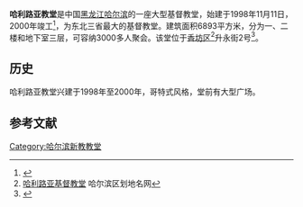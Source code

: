 '''哈利路亚教堂'''是中国[[黑龙江省|黑龙江]][[哈尔滨市|哈尔滨]]的一座大型基督教堂，始建于1998年11月11日，2000年竣工<ref>{{Cite web|title=哈利路亚教堂–东北最大的基督教堂 – 大话哈尔滨|url=https://www.imharbin.com/post/6376|accessdate=2020-09-04|work=www.imharbin.com|archive-date=2020-09-04|archive-url=https://web.archive.org/web/20200904140816/https://www.imharbin.com/post/6376|dead-url=no}}</ref>，为东北三省最大的基督教堂。建筑面积6893平方米，分为一、二楼和地下室三层，可容纳3000多人聚会。该堂位于[[香坊区|香坊区]]<ref>[http://www.hrbdmw.gov.cn/h_n_276.aspx 哈利路亚基督教堂]{{dead link|date=2017年12月 |bot=InternetArchiveBot |fix-attempted=yes }} 哈尔滨区划地名网</ref>升永街2号<ref>{{Cite web|title=哈尔滨市哈利路亚教堂|url=http://www.ccctspm.org/churchinfo/180|accessdate=2020-09-04|work=www.ccctspm.org|archive-date=2020-09-04|archive-url=https://web.archive.org/web/20200904142102/http://www.ccctspm.org/churchinfo/180|dead-url=no}}</ref>。

==历史==
哈利路亚教堂兴建于1998年至2000年，哥特式风格，堂前有大型广场。

== 参考文献 ==
{{Reflist}}

[[Category:哈尔滨新教教堂|Category:哈尔滨新教教堂]]